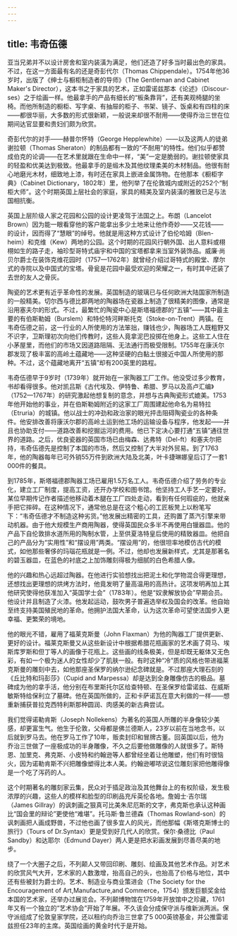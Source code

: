 ```yaml
---
---
---
```

title: 韦奇伍德
---




亚当兄弟并不以设计房舍和室内装潢为满足，他们还造了好多当时最出色的家具。不过，在这一方面最有名的还是奇彭代尔（Thomas Chippendale）。1754年他36岁时，出版了《绅士与橱柜制造者的导师》（The Gentleman and Cabinet Maker's Director），这本书之于家具的艺术，正如雷诺兹那本《论述》（Discour-ses）之于绘画一样。他最拿手的产品有细长的“板条靠背”，还有美观椅腿的坐椅。而他所制造的橱柜、写字桌、有抽屉的柜子、书架、镜子、饭桌和有四柱的床——都很华丽，大多数的形式很新颖，一般说来却很不耐用——使得乔治三世在位期间达官显要和贵妇们颇为欣赏。

奇彭代尔的对手——赫普尔怀特（George Hepplewhite）——以及这两人的徒弟谢拉顿（Thomas Sheraton）的制品都有一致的“不耐用”的特性。他们似乎都赞成伯克的论调——在艺术里就跟在生命中一样，“美”一定是脆弱的。谢拉顿使家具的轻盈和优美达到极致。他最拿手的是缎木及其他纹理柔美的木材制品。他很有耐心地磨光木材，细致地上漆，有时还在家具上嵌进金属饰物。在他那本《橱柜字典》（Cabinet Dictionary，1802年）里，他列举了在伦敦城内或附近的252个“制柜大师”。这个时期英国上层社会的家庭，家具的精美及室内装潢的雅致已足与法国相抗衡。

英国上层阶级人家之花园和公园的设计更凌驾于法国之上。布朗（Lancelot Brown）因为能一眼看穿他的客户能拿出多少土地来让他作奇妙——又花钱——的设计，因而得了“慧眼”的绰号。他就是用这种方式设计了伯伦哈姆（Blen-heim）和克维（Kew）两地的公园。这个时期的花园风行朝外国、出人意料或栩栩如生的路子走，袖珍型哥特式庙宇和中国的宝塔都拿来当室外装饰品。威廉·尚贝尔爵士在装饰克维花园时（1757—1762年）就曾经介绍过哥特式的殿堂、摩尔式的寺院以及中国式的宝塔。骨瓮是花园中最受欢迎的荣耀之一，有时其中还装了去世的友人之骨灰。

陶瓷的艺术更有近乎革命性的发展。英国制造的玻璃已与任何欧洲大陆国家所制造的一般精美。切尔西与德比郡两地的陶器场在瓷器上制造了很精美的图像，通常是沿用塞夫尔的形式。不过，最繁忙的陶瓷中心是斯塔福德郡的“五镇”——其中最主要的有伯斯勒姆（Burslem）和特伦特河畔斯托克（Stoke-on-Trent）两镇。在韦奇伍德之前，这一行业的人所使用的方法笨拙，赚钱也少，陶器场工人既粗野又不识字，卫斯理初次向他们传教时，这些人竟拿泥巴投掷在他身上。这些工人住在小茅屋里，而他们的市场又因道路阻隔、无法通行而极受限制。1755年在康沃尔郡发现了极丰富的高岭土蕴藏地——这种坚硬的白黏土很接近中国人所使用的那种。不过，这个蕴藏地离开“五镇”却有200英里的路程。

韦奇伍德早于9岁时（1739年）就开始在一家陶器工厂工作。他没受过多少教育，书却看得很多。他对凯吕斯《古代埃及、伊特鲁、希腊、罗马以及高卢汇编》（1752—1767年）的研究激起他想复制的意念，并想与古典陶瓷形式媲美。1753年他开始他的事业，并在伯斯勒姆附近的这家工厂周围建起他命名为易特拉（Etruria）的城镇。他以战士的冲劲和政治家的眼光抨击阻碍陶瓷业的各种条件。他安排改善将康沃尔郡的高岭土运到他工场的运输设备与程序，他发起——并且也协助支付——道路改善和挖掘运河的费用。他已下定决心要打通“五镇”通往世界的道路。之后，优良瓷器的英国市场已由梅森、达弗特（Del-ft）和塞夫尔把持，韦奇伍德先是控制了本国的市场，然后又控制了大半对外贸易。到了1763年，他的陶器每年已可外销55万件到欧洲大陆及北美，叶卡捷琳娜皇后订了一套1 000件的餐具。

到1785年，斯塔福德郡陶器工场已雇用1.5万名工人。韦奇伍德介绍了劳务的专业化，建立工厂制度，提高工资，还开办学校和图书馆。他坚持工人手艺一定要好。某位早期传记作者描述他移动着木腿在工厂四处走动，看到有任何瑕疵的，他就亲手把它摔碎。在这种情况下，通常他总是在这个粗心的工匠板凳上以粉笔写下：“韦奇伍德才不制造这种劣货。”他发展出精密的工具，还购置了蒸汽引擎来带动机器。由于他大规模生产商用陶器，使得英国民众多半不再使用白镴器皿。他的产品下自伦敦排水道所用的陶制水管，上至供夏洛特皇后使用的精致器皿。他把自己的产品分为“实用性”和“摆设用”两类。“摆设用”的，他很坦率地模仿古代的模式，如他那些奢侈的玛瑙花瓶就是一例。不过，他却也发展新样式，尤其是那著名的碧玉器皿，在蓝色的衬底之上加饰雕刻得极为细腻的白色希腊人像。

他的兴趣和热心远超过陶器。在他进行实验想找出把泥土和化学物混合得更理想，还想找出更理想的烘烤方法时，他竟发明了量高温用的高热计。这项发明再加上其他研究使得他获准加入“英国学士会”（1783年）。他是“奴隶解放协会”早期会员。他设计并且制造了火漆。他发起运动，鼓吹男子普遍选举权及国会的改革。他自始至终支持美国殖民地的革命。他拥护法国大革命，认为这次革命可望使法国步入更幸福、更繁荣的境地。

他的眼光不错，雇用了福莱克斯曼（John Flaxman）为他的陶器工厂提供更新、更好的设计。福莱克斯曼又从这些新设计中根据希腊花瓶画家的艺术画了荷马、埃斯库罗斯和但丁等人的画像于花瓶上。这些画的线条极美，但是却既无躯体又无色彩，有如一个极为迷人的女性却少了肌肤一般。有时这种“冷”质的风格也带进福莱克斯曼的雕刻中去，如他那座圣保罗的纳尔逊纪念碑就是。不过那座大理石刻的《丘比特和玛彭莎》（Cupid and Marpessa）却是达到全身雕像仿古的极品。墓碑成为他的拿手活，他分别在布里斯托尔区给查特顿、在圣保罗给雷诺兹、在威斯敏斯特给保利立了墓碑。他在英国所做的，正和卡萨诺瓦在意大利做的一样——想重新捕获普拉克西特利斯那种圆润、肉感美的新古典尝试。

我们觉得诺勒肯斯（Joseph Nollekens）为著名的英国人所雕的半身像较少美感，却更富生气。他生于伦敦，父母都是佛兰德斯人，23岁以前在当地念书，以后就到罗马去。他在罗马工作了10年，贩卖封印和冒牌古董。回英国以后，他为乔治三世做了一座极成功的半身雕像，不久之后要他做雕像的人就很多了。斯特恩、加里克、弗克斯、小皮特和约翰逊等人都曾经坐着让他雕塑，他们有时很恼火，因为诺勒肯斯不兴把雕像塑得比本人美。约翰逊嘟哝说这位雕刻家把他雕得像是一个吃了泻药的人。

这个时期著名的雕刻家云集，民众对于插足政治及其他舞台上的有权阶级，发生极浓厚的兴趣，这些人的模样和脸型的印刷品充斥英伦各地。詹姆士·吉尔瑞（James Gillray）的讽刺画之狠真可比美朱尼厄斯的文字，弗克斯也承认这种画比“国会里的辩论”更使他“难堪”。托马斯·鲁兰德森（Thomas Rowland-son）的讽刺画把人画成野兽，不过他也画了很多宜人的风光，而他那幅《斯塔克斯博士的旅行》（Tours of Dr.Syntax）更是受到好几代人的欣赏。保尔·桑德比（Paul Sandby）和达耶尔（Edmund Dayer）两人更是把水彩画发展到尽善尽美的地步。

绕了一个大圈子之后，不列颠人又带回印刷、雕刻、绘画及其他艺术作品。对艺术的欣赏风气大开，艺术家的人数激增，抬高自己的头，也抬高了价格与地位，其中还有些被封为爵士的。艺术、制造业与商业策进会（The Society for the Encouragement of Art,Manufacture,and Commerce，1754）颁发巨额奖金给本国的艺术家，还举办过展览会。不列颠博物馆在1759年开放馆中之珍藏，1761年又有一个独立的“艺术协会”开始了年展。不久该会分成保守派与维新派两派。保守派组成了伦敦皇家学院，还以租约向乔治三世拿了5 000英镑基金，并公推雷诺兹担任23年的主席。英国绘画的黄金时代于是开始。